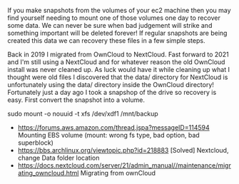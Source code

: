If you make snapshots from the volumes of your ec2 machine then you may find yourself needing to mount one of those volumes one day to recover
some data.  We can never be sure when bad judgement will strike and something important will be deleted forever!  If regular snapshots are being created 
this data we can recovery these files in a few simple steps.

Back in 2019 I migrated from OwnCloud to NextCloud.  Fast forward to 2021 and I'm still using a NextCloud and for whatever reason the old OwnCloud install was never
cleaned up.  As luck would have it while cleaning up what I thought were old files I discovered that the data/ directory 
for NextCloud is unfortunately using the data/ directory inside the OwnCloud directory!  Fortunately 
just a day ago I took a snapshop of the drive so recovery is easy.  First convert the snapshot into a volume.

sudo mount -o nouuid -t xfs /dev/xdf1 /mnt/backup

* https://forums.aws.amazon.com/thread.jspa?messageID=114594 Mounting EBS volume (mount: wrong fs type, bad option, bad superblock)
* https://bbs.archlinux.org/viewtopic.php?id=218883 [Solved] Nextcloud, change Data folder location
* https://docs.nextcloud.com/server/21/admin_manual//maintenance/migrating_owncloud.html Migrating from ownCloud
